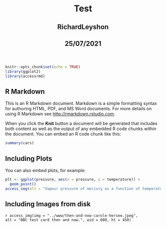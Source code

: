 <html lang="en">
  <header>
    <title>Test</title>
    <h1 id="title toc-ignore">Test</h1>
    <h2 class="header_h2s">RichardLeyshon</h2>
    <h2 class="header_h2s">25/07/2021</h2>
  </header>
  <body>
```r
knitr::opts_chunk$set(echo = TRUE)
library(ggplot2)
library(accessrmd)
```

## R Markdown

This is an R Markdown document. Markdown is a simple formatting syntax for authoring HTML, PDF, and MS Word documents. For more details on using R Markdown see <http://rmarkdown.rstudio.com>.

When you click the **Knit** button a document will be generated that includes both content as well as the output of any embedded R code chunks within the document. You can embed an R code chunk like this:

```r
summary(cars)
```

## Including Plots

You can also embed plots, for example:

```r
plt <- ggplot(pressure, aes(x = pressure, y = temperature)) +
  geom_point()
access_img(alt = "Vapour pressure of mercury as a function of temperature.")
```

## Including Images from disk

`r access_img(img = "../www/then-and-now-carole-hersee.jpeg",
           alt = "BBC test card then and now.", wid = 800, ht = 450)`
  </body>
</html>



